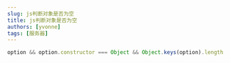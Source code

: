 ```yaml
---
slug: js判断对象是否为空
title: js判断对象是否为空
authors: [yvonne]
tags: [服务器]
---
```

<!--truncate-->

```js
option && option.constructor === Object && Object.keys(option).length !== 0
```
